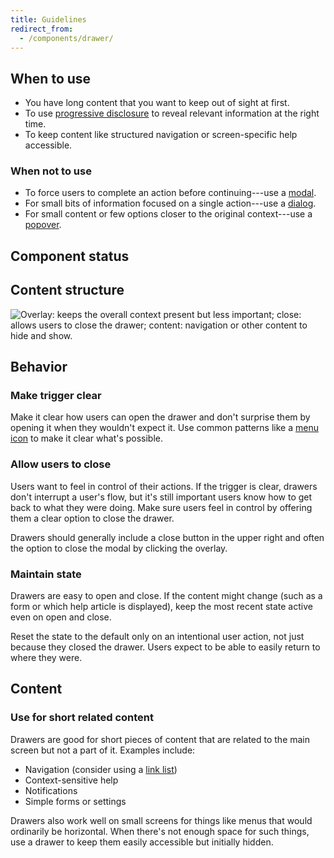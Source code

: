 ```yaml
---
title: Guidelines
redirect_from:
  - /components/drawer/
---
```


<ReactExample exampleId="Drawer-default" minHeight={240} />

## When to use

- You have long content that you want to keep out of sight at first.
- To use [progressive disclosure](/design-patterns/progressive-disclosure/) to reveal
  relevant information at the right time.
- To keep content like structured navigation or screen-specific help accessible.

### When not to use

- To force users to complete an action before continuing---use a [modal](/components/overlay/modal/).
- For small bits of information focused on a single action---use a [dialog](/components/overlay/dialog/).
- For small content or few options closer to the original context---use a [popover](/components/overlay/popover/).

## Component status

<ComponentStatus component="Drawer" />

## Content structure

![Overlay: keeps the overall context present but less important; close: allows users to close the drawer; content: navigation or other content to hide and show.](fileId:4QJZqvBvRrLu6t9mwObCkA;nodeId:746%3A2237)

## Behavior

### Make trigger clear

Make it clear how users can open the drawer
and don't surprise them by opening it when they wouldn't expect it.
Use common patterns like a [menu icon](/foundation/icons/#menu-hamburger)
to make it clear what's possible.

### Allow users to close

Users want to feel in control of their actions.
If the trigger is clear, drawers don't interrupt a user's flow,
but it's still important users know how to get back to what they were doing.
Make sure users feel in control by offering them a clear option to close the drawer.

Drawers should generally include a close button in the upper right
and often the option to close the modal by clicking the overlay.

### Maintain state

Drawers are easy to open and close.
If the content might change (such as a form or which help article is displayed),
keep the most recent state active even on open and close.

Reset the state to the default only on an intentional user action,
not just because they closed the drawer.
Users expect to be able to easily return to where they were.

<ReactExample exampleId="Drawer-state" minHeight={500} />

## Content

### Use for short related content

Drawers are good for short pieces of content
that are related to the main screen but not a part of it.
Examples include:

- Navigation (consider using a [link list](/components/navigation/linklist/))
- Context-sensitive help
- Notifications
- Simple forms or settings

Drawers also work well on small screens for things
like menus that would ordinarily be horizontal.
When there's not enough space for such things,
use a drawer to keep them easily accessible but initially hidden.
